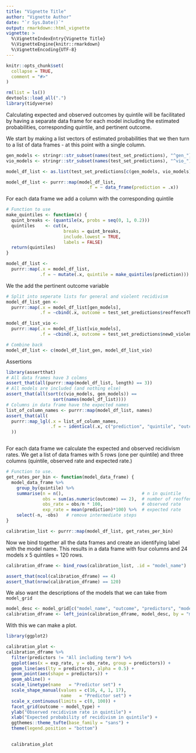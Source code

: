 ```yaml
---
title: "Vignette Title"
author: "Vignette Author"
date: "`r Sys.Date()`"
output: rmarkdown::html_vignette
vignette: >
  %\VignetteIndexEntry{Vignette Title}
  %\VignetteEngine{knitr::rmarkdown}
  %\VignetteEncoding{UTF-8}
---
```


```r
knitr::opts_chunk$set(
  collapse = TRUE,
  comment = "#>"
)
```


```r
rm(list = ls())
devtools::load_all(".")
library(tidyverse)
```

Calculating expected and observed outcomes by quintile will be facilitated by having a separate data frame for each model including the estimated probabilities, corresponding quintile, and pertinent outcome.

We start by making a list vectors of estimated probabilities that we then turn to a list of data frames - at this point with a single column.
```r
gen_models <- stringr::str_subset(names(test_set_predictions), "^gen_")
vio_models <- stringr::str_subset(names(test_set_predictions), "^vio_")

model_df_list <- as.list(test_set_predictions[c(gen_models, vio_models)])

model_df_list <- purrr::map(model_df_list, 
                               .f = ~ data_frame(prediction = .x))
```

For each data frame we add a column with the corresponding quintile
```r
# Function to use
make_quintiles <- function(x) {
  quint_breaks <- (quantile(x, probs = seq(0, 1, 0.2)))
  quintiles    <- cut(x, 
                      breaks = quint_breaks, 
                      include.lowest = TRUE, 
                      labels = FALSE)
  return(quintiles)
}

model_df_list <- 
  purrr::map(.x = model_df_list,
             .f = ~ mutate(.x, quintile = make_quintiles(prediction)))
```

We the add the pertinent outcome variable

```r
# Split into seperate lists for general and violent recidivism
model_df_list_gen <- 
  purrr::map(.x = model_df_list[gen_models],
             .f = ~cbind(.x, outcome = test_set_predictions$reoffenceThisTerm))

model_df_list_vio <- 
  purrr::map(.x = model_df_list[vio_models],
             .f = ~cbind(.x, outcome = test_set_predictions$newO_violent))

# Combine back
model_df_list <- c(model_df_list_gen, model_df_list_vio)
```

Assertions
```r
library(assertthat)
# All data frames have 3 colmns
assert_that(all(purrr::map(model_df_list, length) == 3))
# All models are included (and nothing else)
assert_that(all(sort(c(vio_models, gen_models)) == 
                  sort(names(model_df_list))))
# Columns in data frame have the expected names
list_of_column_names <- purrr::map(model_df_list, names)
assert_that(all(
  purrr::map_lgl(.x = list_of_column_names,
                 .f = ~ identical(.x, c("prediction", "quintile", "outcome")))
  ))



```

For each data frame we calculate the expected and observed recidivism rates. We get a list of data frames with 5 rows (one per quintile) and three columns (quintile, observed rate and expected rate.)

```r
# Function to use. 
get_rates_per_bin <- function(model_data_frame) {
  model_data_frame %>% 
    group_by(quintile) %>% 
    summarise(n = n(),                              # n in quintile
              obs = sum(as.numeric(outcome) == 2),  # number of reoffences
              obs_rate = obs/n * 100,               # observed rate
              exp_rate = mean(prediction)*100) %>%  # expected rate
    select(-n, -obs)   # remove intermediate steps
}

calibration_list <- purrr::map(model_df_list, get_rates_per_bin)

```



Now we bind together all the data frames and create an identifying label with the model name. This results in a data frame with four columns and 24 models x 5 quintiles = 120 rows.

```r
calibration_dframe <- bind_rows(calibration_list, .id = "model_name")

assert_that(ncol(calibration_dframe) == 4)
assert_that(nrow(calibration_dframe) == 120)
```
We also want the descriptions of the models that we can take from `model_grid`

```r
model_desc <- model_grid[c("model_name", "outcome", "predictors", "model_type")]
calibration_dframe <- left_join(calibration_dframe, model_desc, by = "model_name")
```

With this we can make a plot.

```r
library(ggplot2)

calibration_plot <-
calibration_dframe %>% 
  filter(predictors != "All including term") %>% 
  ggplot(aes(x = exp_rate, y = obs_rate, group = predictors)) +
  geom_line(aes(lty = predictors), alpha = 0.5) +
  geom_point(aes(shape = predictors)) +
  geom_abline() +
  scale_linetype(name   = "Predictor set") +
  scale_shape_manual(values = c(16, 4, 1, 17),
                     name   = "Predictor set") +
  scale_x_continuous(limits = c(0, 100)) +
  facet_grid(outcome ~ model_type) +
  ylab("Observed recidivism rate in quintile") +
  xlab("Expected probability of recidivism in quintile") +
  ggthemes::theme_tufte(base_family = "sans") +
  theme(legend.position = "bottom")
  

  calibration_plot


```




